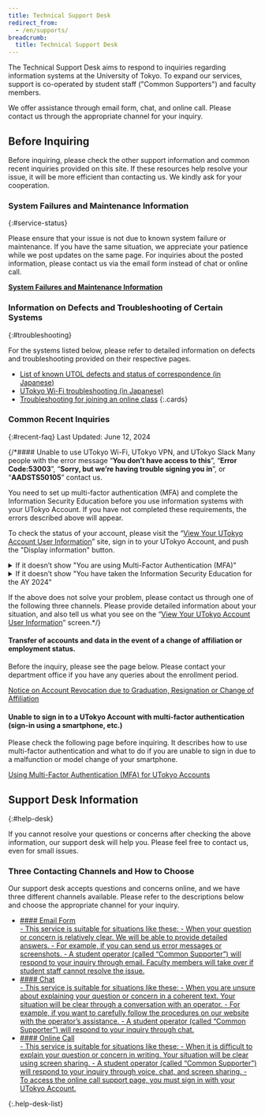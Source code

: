```yaml
---
title: Technical Support Desk
redirect_from:
  - /en/supports/
breadcrumb:
  title: Technical Support Desk
---
```



<Emergency />

The Technical Support Desk aims to respond to inquiries regarding information systems at the University of Tokyo.
To expand our services, support is co-operated by student staff ("Common Supporters") and faculty members.

We offer assistance through email form, chat, and online call. Please contact us through the appropriate channel for your inquiry.

## Before Inquiring

Before inquiring, please check the other support information and common recent inquiries provided on this site.
If these resources help resolve your issue, it will be more efficient than contacting us. We kindly ask for your cooperation.

### System Failures and Maintenance Information
{:#service-status}

Please ensure that your issue is not due to known system failure or maintenance.
If you have the same situation, we appreciate your patience while we post updates on the same page.
For inquiries about the posted information, please contact us via the email form instead of chat or online call.

<b class="box center">[System Failures and Maintenance Information](./service-status)</b>

### Information on Defects and Troubleshooting of Certain Systems
{:#troubleshooting}

For the systems listed below, please refer to detailed information on defects and troubleshooting provided on their respective pages.

- [List of known UTOL defects and status of correspondence (in Japanese)](https://docs.google.com/spreadsheets/d/15jw_TpG8pfNoaspN2NYzYrFhJmjj--U1-c4IBejtBJ8/edit#gid=0)
- [UTokyo Wi-Fi troubleshooting (in Japanese)](/utokyo_wifi/trouble_shooting)
- [Troubleshooting for joining an online class](/en/oc/join)
{:.cards}

### Common Recent Inquiries
{:#recent-faq}
Last Updated: June 12, 2024

{/*#### Unable to use UTokyo Wi-Fi, UTokyo VPN, and UTokyo Slack
Many people with the error message “**You don’t have access to this**”, “**Error Code:53003**”,  “**Sorry, but we’re having trouble signing you in**”, or “**AADSTS50105**” contact us. 

You need to set up multi-factor authentication (MFA) and complete the Information Security Education before you use information systems with your UTokyo Account. If you have not completed these requirements, the errors described above will appear.

To check the status of your account, please visit the “[View Your UTokyo Account User Information](https://login.adm.u-tokyo.ac.jp/my/)” site, sign in to your UTokyo Account, and push the "Display information" button.

<details>
<summary>If it doesn’t show "You are using Multi-Factor Authentication (MFA)"</summary>
You have not completed the application for MFA of your UTokyo Account. You have to complete the initial setup for MFA and start using it.
- The error message “You don’t have access to this” or “Error Code:53003” appears when you try to use UTokyo Wi-Fi, VPN, and Slack.
- Please refer to the following page for instructions on how to finish the initial setup procedures. Please complete all steps, until “Step 4”, to finish the initial setup procedures, and please note that it will take 40 minutes for the MFA settings to be reflected in the whole system after these procedures.  
[Initial Setup Procedures for Multi-Factor Authentication for UTokyo Accounts](/en/utokyo_account/mfa/initial/)
</details>

<details>
<summary>If it doesn’t show "You have taken the Information Security Education for the AY 2024"</summary>
You have not completed the Information Security Education for the AY 2024. You have to take it and pass the confirmation test.
- The error message “Sorry, but we’re having trouble signing you in” or “AADSTS50105” appears when you try to use UTokyo Wi-Fi, VPN, and Slack.
- Please refer to the following page for instructions on how to take the course. You need to score a perfect result on the confirmation test.  
[FY2024 Information Security Education](https://univtokyo.sharepoint.com/sites/Security/SitePages/en/Information_Security_Education_2024.aspx)
</details>

If the above does not solve your problem, please contact us through one of the following three channels. Please provide detailed information about your situation, and also tell us what you see on the “[View Your UTokyo Account User Information](https://login.adm.u-tokyo.ac.jp/my/)” screen.*/}

#### Transfer of accounts and data in the event of a change of affiliation or employment status.
Before the inquiry, please see the page below. Please contact your department office if you have any queries about the enrollment period.

[Notice on Account Revocation due to Graduation, Resignation or Change of Affiliation](https://utelecon.adm.u-tokyo.ac.jp/en/systems/leave/)

#### Unable to sign in to a UTokyo Account with multi-factor authentication (sign-in using a smartphone, etc.)
Please check the following page before inquiring. It describes how to use multi-factor authentication and what to do if you are unable to sign in due to a malfunction or model change of your smartphone.

[Using Multi-Factor Authentication (MFA) for UTokyo Accounts](/en/utokyo_account/mfa/)

## Support Desk Information
{:#help-desk}

If you cannot resolve your questions or concerns after checking the above information, our support desk will help you.
Please feel free to contact us, even for small issues.

### Three Contacting Channels and How to Choose

Our support desk accepts questions and concerns online, and we have three different channels available.
Please refer to the descriptions below and choose the appropriate channel for your inquiry.

- <a href="./email-form" id="email-form" class="help-desk-list-button">
    #### Email Form
    <div>
      - This service is suitable for situations like these:
        - When your question or concern is relatively clear. We will be able to provide detailed answers.
        - For example, if you can send us error messages or screenshots.
      - A student operator (called “Common Supporter”) will respond to your inquiry through email.
        Faculty members will take over if student staff cannot resolve the issue.
    </div>
  </a>
- <a href="./chat" class="help-desk-list-button">
    #### Chat
    <div>
      - This service is suitable for situations like these:
        - When you are unsure about explaining your question or concern in a coherent text. Your situation will be clear through a conversation with an operator.
        - For example, if you want to carefully follow the procedures on our website with the operator’s assistance.
      - A student operator (called “Common Supporter”) will respond to your inquiry through chat.
    </div>
  </a>
- <a href="https://login.adm.u-tokyo.ac.jp/support/online_call-en.html" class="help-desk-list-button">
    #### Online Call
    <div>
      - This service is suitable for situations like these:
        - When it is difficult to explain your question or concern in writing. Your situation will be clear using screen sharing.
      - A student operator (called “Common Supporter”) will respond to your inquiry through voice, chat, and screen sharing.
      - To access the online call support page, you must sign in with your UTokyo Account.
    </div>
  </a>
{:.help-desk-list}

